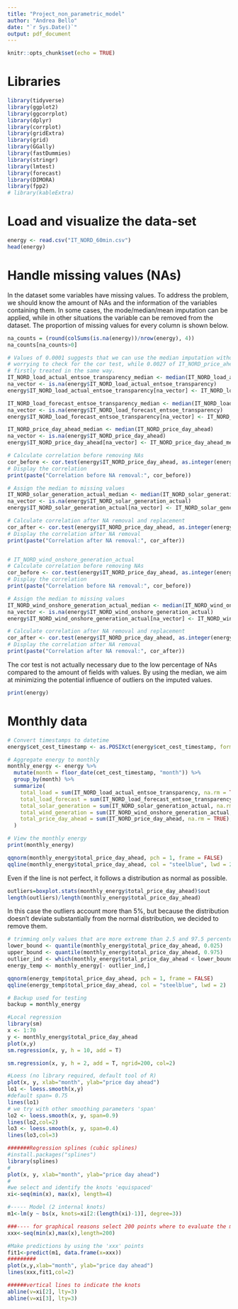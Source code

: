 ---
title: "Project_non_parametric_model"
author: "Andrea Bello"
date: "`r Sys.Date()`"
output: pdf_document
---

```{r setup, include=FALSE}
knitr::opts_chunk$set(echo = TRUE)
```
# Libraries
```{r echo = T, results = 'hide'}
library(tidyverse)
library(ggplot2)
library(ggcorrplot)
library(dplyr)
library(corrplot)
library(gridExtra)
library(grid)
library(GGally)
library(fastDummies)
library(stringr)
library(lmtest) 
library(forecast)
library(DIMORA)
library(fpp2)
# library(kableExtra)
```


# Load and visualize the data-set
```{r data_set}
energy <- read.csv("IT_NORD_60min.csv")
head(energy)
```
# Handle missing values (NAs)
In the dataset some variables have missing values. To address the problem, we should know the amount of NAs and the information of the variables containing them. In some cases, the mode/median/mean imputation can be applied, while in other situations the variable can be removed from the dataset. 
The proportion of missing values for every column is shown below.
```{r NAs}
na_counts = (round(colSums(is.na(energy))/nrow(energy), 4))
na_counts[na_counts>0]
```
```{r NA_0}
# Values of 0.0001 suggests that we can use the median imputation without
# worrying to check for the cor test, while 0.0027 of IT_NORD_price_ahead is
# firstly treated in the same way.
IT_NORD_load_actual_entsoe_transparency_median <- median(IT_NORD_load_actual_entsoe_transparency)
na_vector <- is.na(energy$IT_NORD_load_actual_entsoe_transparency)
energy$IT_NORD_load_actual_entsoe_transparency[na_vector] <- IT_NORD_load_actual_entsoe_transparency_median

IT_NORD_load_forecast_entsoe_transparency_median <- median(IT_NORD_load_forecast_entsoe_transparency)
na_vector <- is.na(energy$IT_NORD_load_forecast_entsoe_transparency)
energy$IT_NORD_load_forecast_entsoe_transparency[na_vector] <- IT_NORD_load_forecast_entsoe_transparency_median

IT_NORD_price_day_ahead_median <- median(IT_NORD_price_day_ahead)
na_vector <- is.na(energy$IT_NORD_price_day_ahead)
energy$IT_NORD_price_day_ahead[na_vector] <- IT_NORD_price_day_ahead_median
```


```{r NA_1}
# Calculate correlation before removing NAs
cor_before <- cor.test(energy$IT_NORD_price_day_ahead, as.integer(energy$IT_NORD_solar_generation_actual), na.omit = TRUE)$estimate
# Display the correlation
print(paste("Correlation before NA removal:", cor_before))

# Assign the median to missing values
IT_NORD_solar_generation_actual_median <- median(IT_NORD_solar_generation_actual)
na_vector <- is.na(energy$IT_NORD_solar_generation_actual)
energy$IT_NORD_solar_generation_actual[na_vector] <- IT_NORD_solar_generation_actual_median

# Calculate correlation after NA removal and replacement
cor_after <- cor.test(energy$IT_NORD_price_day_ahead, as.integer(energy$IT_NORD_solar_generation_actual))$estimate
# Display the correlation after NA removal
print(paste("Correlation after NA removal:", cor_after))


# IT_NORD_wind_onshore_generation_actual
# Calculate correlation before removing NAs
cor_before <- cor.test(energy$IT_NORD_price_day_ahead, as.integer(energy$IT_NORD_wind_onshore_generation_actual), na.omit = TRUE)$estimate
# Display the correlation
print(paste("Correlation before NA removal:", cor_before))

# Assign the median to missing values
IT_NORD_wind_onshore_generation_actual_median <- median(IT_NORD_wind_onshore_generation_actual)
na_vector <- is.na(energy$IT_NORD_wind_onshore_generation_actual)
energy$IT_NORD_wind_onshore_generation_actual[na_vector] <- IT_NORD_wind_onshore_generation_actual_median

# Calculate correlation after NA removal and replacement
cor_after <- cor.test(energy$IT_NORD_price_day_ahead, as.integer(energy$IT_NORD_wind_onshore_generation_actual))$estimate
# Display the correlation after NA removal
print(paste("Correlation after NA removal:", cor_after))
```
The cor test is not actually necessary due to the low percentage of NAs compared
to the amount of fields with values. By using the median, we aim at minimizing the potential influence of outliers on the imputed values.
```{r}
print(energy)
```
# Monthly data
```{r monthly}
# Convert timestamps to datetime
energy$cet_cest_timestamp <- as.POSIXct(energy$cet_cest_timestamp, format="%Y-%m-%dT%H:%M:%S%z")

# Aggregate energy to monthly
monthly_energy <- energy %>%
  mutate(month = floor_date(cet_cest_timestamp, "month")) %>%
  group_by(month) %>%
  summarize(
    total_load = sum(IT_NORD_load_actual_entsoe_transparency, na.rm = TRUE),
    total_load_forecast = sum(IT_NORD_load_forecast_entsoe_transparency, na.rm = TRUE),
    total_solar_generation = sum(IT_NORD_solar_generation_actual, na.rm = TRUE),
    total_wind_generation = sum(IT_NORD_wind_onshore_generation_actual, na.rm = TRUE),
    total_price_day_ahead = sum(IT_NORD_price_day_ahead, na.rm = TRUE),
  )

# View the monthly energy
print(monthly_energy)

```
```{r plot_1}
qqnorm(monthly_energy$total_price_day_ahead, pch = 1, frame = FALSE)
qqline(monthly_energy$total_price_day_ahead, col = "steelblue", lwd = 2)
```
Even if the line is not perfect, it follows a distribution as normal as possible.
```{r}
outliers=boxplot.stats(monthly_energy$total_price_day_ahead)$out
length(outliers)/length(monthly_energy$total_price_day_ahead)
```
In this case the outliers account more than 5%, but because the distribution 
doesn't deviate substantially from the normal distribution, we decided to remove
them.
```{r}
# trimming only values that are more extreme than 2.5 and 97.5 percenteline
lower_bound <- quantile(monthly_energy$total_price_day_ahead, 0.025)
upper_bound <- quantile(monthly_energy$total_price_day_ahead, 0.975)
outlier_ind <- which(monthly_energy$total_price_day_ahead < lower_bound | monthly_energy$total_price_day_ahead > upper_bound)
energy_temp <- monthly_energy[- outlier_ind,]

qqnorm(energy_temp$total_price_day_ahead, pch = 1, frame = FALSE)
qqline(energy_temp$total_price_day_ahead, col = "steelblue", lwd = 2)
```
```{r}
# Backup used for testing
backup = monthly_energy
```

```{r}
#Local regression
library(sm)
x <- 1:70
y <- monthly_energy$total_price_day_ahead
plot(x,y)
sm.regression(x, y, h = 10, add = T)

sm.regression(x, y, h = 2, add = T, ngrid=200, col=2)

```

```{r loess}
#Loess (no library required, default tool of R)
plot(x, y, xlab="month", ylab="price day ahead")
lo1 <- loess.smooth(x,y) 
#default span= 0.75
lines(lo1)
# we try with other smoothing parameters 'span' 
lo2 <- loess.smooth(x, y, span=0.9)
lines(lo2,col=2)
lo3 <- loess.smooth(x, y, span=0.4)
lines(lo3,col=3)
```
```{r splines}
#######Regression splines (cubic splines)
#install.packages("splines")
library(splines)
#
plot(x, y, xlab="month", ylab="price day ahead")
#
#we select and identify the knots 'equispaced'
xi<-seq(min(x), max(x), length=4)

#----- Model (2 internal knots)
m1<-lm(y ~ bs(x, knots=xi[2:(length(xi)-1)], degree=3))

###---- for graphical reasons select 200 points where to evaluate the model
xxx<-seq(min(x),max(x),length=200)

#Make predictions by using the 'xxx' points
fit1<-predict(m1, data.frame(x=xxx))
#########
plot(x,y,xlab="month", ylab="price day ahead")
lines(xxx,fit1,col=2)

######vertical lines to indicate the knots
abline(v=xi[2], lty=3)
abline(v=xi[3], lty=3)
```
